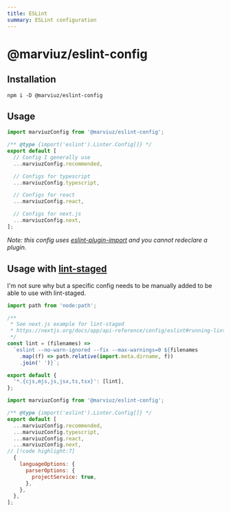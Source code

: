 ```yaml
---
title: ESLint
summary: ESLint configuration
---
```


# @marviuz/eslint-config

## Installation

```package-install
npm i -D @marviuz/eslint-config
```

## Usage

```js:eslint.config.mjs
import marviuzConfig from '@marviuz/eslint-config';

/** @type {import('eslint').Linter.Config[]} */
export default [
  // Config I generally use
  ...marviuzConfig.recommended,

  // Configs for typescript
  ...marviuzConfig.typescript,

  // Configs for react
  ...marviuzConfig.react,

  // Configs for next.js
  ...marviuzConfig.next,
];
```

_Note: this config uses [eslint-plugin-import](https://github.com/import-js/eslint-plugin-import) and you cannot redeclare a plugin._

## Usage with [lint-staged](https://github.com/okonet/lint-staged)

I'm not sure why but a specific config needs to be manually added to be able to use with lint-staged.

```js:lint-staged.config.mjs
import path from 'node:path';

/**
 * See next.js example for lint-staged
 * https://nextjs.org/docs/app/api-reference/config/eslint#running-lint-on-staged-files
 */
const lint = (filenames) =>
  `eslint --no-warn-ignored --fix --max-warnings=0 ${filenames
    .map((f) => path.relative(import.meta.dirname, f))
    .join(' ')}`;

export default {
  '*.{cjs,mjs,js,jsx,ts,tsx}': [lint],
};
```

```js:eslint.config.mjs
import marviuzConfig from '@marviuz/eslint-config';

/** @type {import('eslint').Linter.Config[]} */
export default [
  ...marviuzConfig.recommended,
  ...marviuzConfig.typescript,
  ...marviuzConfig.react,
  ...marviuzConfig.next,
// [!code highlight:7]
  {
    languageOptions: {
      parserOptions: {
        projectService: true,
      },
    },
  },
];
```
